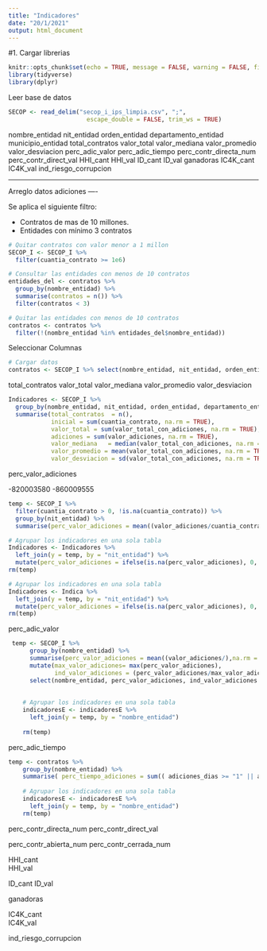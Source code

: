 ```yaml
---
title: "Indicadores"
date: "20/1/2021"
output: html_document
---
```

#1. Cargar librerias
```r
knitr::opts_chunk$set(echo = TRUE, message = FALSE, warning = FALSE, fig.align = "center")
library(tidyverse)
library(dplyr)

```

Leer base de datos
```r
SECOP <- read_delim("secop_i_ips_limpia.csv", ";", 
                      escape_double = FALSE, trim_ws = TRUE)
```
nombre_entidad	nit_entidad	orden_entidad	departamento_entidad	municipio_entidad
total_contratos	valor_total	valor_mediana	valor_promedio	valor_desviacion	perc_adic_valor	perc_adic_tiempo	perc_contr_directa_num	perc_contr_direct_val	HHI_cant	HHI_val	ID_cant	ID_val	ganadoras	IC4K_cant	IC4K_val	ind_riesgo_corrupcion


***********
Arreglo datos adiciones ----

Se aplica el siguiente filtro:

- Contratos de mas de 10 millones.
- Entidades con mínimo 3 contratos

```r
# Quitar contratos con valor menor a 1 millon 
SECOP_I <- SECOP_I %>% 
  filter(cuantia_contrato >= 1e6)

# Consultar las entidades con menos de 10 contratos 
entidades_del <- contratos %>% 
  group_by(nombre_entidad) %>% 
  summarise(contratos = n()) %>% 
  filter(contratos < 3)

# Quitar las entidades con menos de 10 contratos
contratos <- contratos %>% 
  filter(!(nombre_entidad %in% entidades_del$nombre_entidad))
```

Seleccionar Columnas
```r
# Cargar datos
contratos <- SECOP_I %>% select(nombre_entidad, nit_entidad, orden_entidad, departamento_entidad, municipio_entidad) %>% distinct()

```

total_contratos	valor_total	valor_mediana	valor_promedio	valor_desviacion
```r
Indicadores <- SECOP_I %>%
  group_by(nombre_entidad, nit_entidad, orden_entidad, departamento_entidad, municipio_entidad) %>% 
  summarise(total_contratos	 = n(), 
            inicial = sum(cuantia_contrato, na.rm = TRUE),
            valor_total = sum(valor_total_con_adiciones, na.rm = TRUE), 
            adiciones = sum(valor_adiciones, na.rm = TRUE), 
            valor_mediana	= median(valor_total_con_adiciones, na.rm = TRUE),
            valor_promedio = mean(valor_total_con_adiciones, na.rm = TRUE),
            valor_desviacion = sd(valor_total_con_adiciones, na.rm = TRUE), .groups = 'drop')
```
perc_valor_adiciones


-820003580
-860009555
```r
temp <- SECOP_I %>%
  filter(cuantia_contrato > 0, !is.na(cuantia_contrato)) %>% 
  group_by(nit_entidad) %>% 
  summarise(perc_valor_adiciones = mean((valor_adiciones/cuantia_contrato)), .groups = 'drop')

```

```r
# Agrupar los indicadores en una sola tabla
Indicadores <- Indicadores %>% 
  left_join(y = temp, by = "nit_entidad") %>% 
  mutate(perc_valor_adiciones = ifelse(is.na(perc_valor_adiciones), 0, perc_valor_adiciones))
rm(temp)
```


```r
# Agrupar los indicadores en una sola tabla
Indicadores <- Indica %>% 
  left_join(y = temp, by = "nit_entidad") %>% 
  mutate(perc_valor_adiciones = ifelse(is.na(perc_valor_adiciones), 0, perc_valor_adiciones))
rm(temp)
```








perc_adic_valor	
```r
 temp <- SECOP_I %>%
      group_by(nombre_entidad) %>%
      summarise(perc_valor_adiciones = mean((valor_adiciones/),na.rm = TRUE) * 100) %>% 
      mutate(max_valor_adiciones= max(perc_valor_adiciones),
             ind_valor_adiciones = (perc_valor_adiciones/max_valor_adiciones)*100) %>% 
      select(nombre_entidad, perc_valor_adiciones, ind_valor_adiciones )
    
        
    # Agrupar los indicadores en una sola tabla
    indicadoresE <- indicadoresE %>% 
      left_join(y = temp, by = "nombre_entidad")
    
    rm(temp)
```


perc_adic_tiempo
```r
temp <- contratos %>%
    group_by(nombre_entidad) %>%
    summarise( perc_tiempo_adiciones = sum(( adiciones_dias >= "1" || adiciones_dias >= "1")/n(),na.rm = TRUE)*100)
          
    # Agrupar los indicadores en una sola tabla
    indicadoresE <- indicadoresE %>% 
      left_join(y = temp, by = "nombre_entidad")
    rm(temp)
```


perc_contr_directa_num
perc_contr_direct_val	

perc_contr_abierta_num
perc_contr_cerrada_num


HHI_cant	
HHI_val	

ID_cant
ID_val

ganadoras	

IC4K_cant	
IC4K_val	

ind_riesgo_corrupcion





